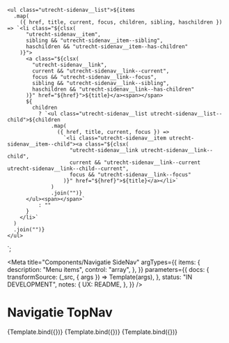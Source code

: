 <!--
@license EUPL-1.2
Copyright (c) 2021 A Herring
-->


<!-- Import component and component styles -->


<!-- Import Docs -->


    <ul class="utrecht-sidenav__list">${items
      .map(
        ({ href, title, current, focus, children, sibling, haschildren }) => `<li class="${clsx(
          "utrecht-sidenav__item",
          sibling && "utrecht-sidenav__item--sibling",
          haschildren && "utrecht-sidenav__item--has-children"
        )}">
          <a class="${clsx(
            "utrecht-sidenav__link",
            current && "utrecht-sidenav__link--current",
            focus && "utrecht-sidenav__link--focus",
            sibling && "utrecht-sidenav__link--sibling",
            haschildren && "utrecht-sidenav__link--has-children"
          )}" href="${href}">${title}</a><span></span>
          ${
            children
              ? `<ul class="utrecht-sidenav__list utrecht-sidenav__list--child">${children
                  .map(
                    ({ href, title, current, focus }) =>
                      `<li class="utrecht-sidenav__item utrecht-sidenav__item--child"><a class="${clsx(
                        "utrecht-sidenav__link utrecht-sidenav__link--child",
                        current && "utrecht-sidenav__link--current utrecht-sidenav__link--child--current",
                        focus && "utrecht-sidenav__link--focus"
                      )}" href="${href}">${title}</a></li>`
                  )
                  .join("")}
          </ul><span></span>`
              : ""
          }
        </li>`
      )
      .join("")}
    </ul>
  </nav>
`;

<Meta
  title="Components/Navigatie SideNav"
  argTypes={{
    items: {
      description: "Menu items",
      control: "array",
    },
  }}
  parameters={{
    docs: {
      transformSource: (_src, { args }) => Template(args),
    },
    status: "IN DEVELOPMENT",
    notes: {
      UX: README,
    },
  }}
/>

# Navigatie TopNav

<Canvas>
  <Story
    name="Side Nav"
    args={{
      items: [
        { href: "#", title: "Crumb #1" },
        { href: "#", title: "Crumb #2" },
        { href: "#", title: "Crumb #3" },
        {
          href: "#",
          title: "Crumb #4",
          current: true,
          haschildren: true,
          children: [
            { href: "#", title: "Child 1" },
            { href: "#", title: "Child 2 :focus", focus: true },
            { href: "#", title: "Child 3" },
          ],
        },
      ],
    }}
  >
    {Template.bind({})}
  </Story>
</Canvas>

<Canvas>
  <Story
    name="Side Nav met Siblings"
    args={{
      items: [
        { href: "#", title: "Crumb #1" },
        { href: "#", title: "Crumb #2 " },
        { href: "#", title: "Crumb #3" },
        {
          href: "#",
          title: "Crumb #4",
          current: true,
          haschildren: true,
          children: [
            { href: "#", title: "Child 1" },
            { href: "#", title: "Child 2" },
            { href: "#", title: "Child 3" },
          ],
        },
        { href: "#", title: "Sibling #1", sibling: true },
        { href: "#", title: "Sibling #2", sibling: true },
        { href: "#", title: "Sibling #3", sibling: true },
      ],
    }}
  >
    {Template.bind({})}
  </Story>
</Canvas>

<Canvas>
  <Story
    name="Side Nav voorbeeld"
    args={{
      items: [
        { href: "#", title: "Home" },
        { href: "#", title: "Wonen en leven" },
        { href: "#", title: "Parken en groen" },
        {
          href: "#",
          title: "Bomen",
          haschildren: true,
          children: [
            { href: "#", title: "Bomennieuws" },
            { href: "#", title: "Bomen planten en kappen", current: true },
            { href: "#", title: "Bomenzorg en bomenbeleid" },
            { href: "#", title: "Ziekten en plagen" },
            { href: "#", title: "Overlast bomen" },
            { href: "#", title: "Zorgvuldig met bomen omgaan" },
          ],
        },
        { href: "#", title: "Parken en plantsoenen", sibling: true },
        { href: "#", title: "Landgoederen Amelisweerd en Rhijnauwen", sibling: true },
        { href: "#", title: "Begraafplaatsen", sibling: true },
        { href: "#", title: "Volkstuinen en stadslandbouw", sibling: true },
        { href: "#", title: "Dieren", sibling: true },
        { href: "#", title: "Groenonderhoud", sibling: true },
        { href: "#", title: "Zelfbeheer", sibling: true },
      ],
    }}
  >
    {Template.bind({})}
  </Story>
</Canvas>
